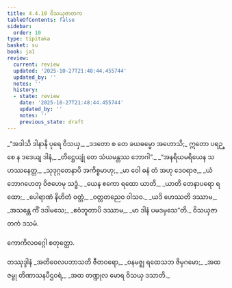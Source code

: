 ```yaml
---
title: 4.4.10 ဝိသယှဇာတက
tableOfContents: false
sidebar:
  order: 10
type: tipitaka
basket: su
book: ja1
review:
  current: review
  updated: '2025-10-27T21:48:44.455744'
  updated_by: ''
  notes: ''
  history:
  - state: review
    date: '2025-10-27T21:48:44.455744'
    updated_by: ''
    notes: ''
    previous_state: draft
---
```



<ReviewStatus review={frontmatter.review} showDetails={true} />

<HypothesisAnnotation frontmatter={frontmatter} />

<DynamicBreadcrumb />

<Division number="157" book="ja1" e="ch" v="22" p="113">

<Paragraph number="1084" type="verses" book="ja1">
_“အဒါသိ ဒါနာနိ ပုရေ ဝိသယှ,_  
_ဒဒတော စ တေ ခယဓမ္မော အဟောသိ;_  
ဣတော ပရဉ္စေ န ဒဒေယျ ဒါနံ,_  
_တိဋ္ဌေယျုံ တေ သံယမန္တဿ ဘောဂါ”._  

</Paragraph>

</Division>
<Division number="158" book="ja1" e="ch" v="22" p="113">

<Paragraph number="1085" type="verses" book="ja1">
_“အနရိယမရိယေန သဟဿနေတ္တ,_  
_သုဒုဂ္ဂတေနာပိ အကိစ္စမာဟု;_  
_မာ ဝေါ ဓနံ တံ အဟု ဒေဝရာဇ,_  
_ယံ ဘောဂဟေတု ဝိဇဟေမု သဒ္ဓံ._  

</Paragraph>

</Division>
<Division number="159" book="ja1" e="ch" v="22" p="113">

<Paragraph number="1086" type="verses" book="ja1">
_ယေန ဧကော ရထော ယာတိ,_  
_ယာတိ တေနာပရော ရထော;_  
_ပေါရာဏံ နိဟိတံ ဝတ္တံ,_  
_ဝတ္တတညေဝ ဝါသဝ._  

</Paragraph>

</Division>
<Division number="160" book="ja1" e="ch" v="22" p="113">

<Paragraph number="1087" type="verses" book="ja1">
_ယဒိ ဟေဿတိ ဒဿာမ,_  
_အသန္တေ ကိံ ဒဒါမသေ;_  
_ဧဝံဘူတာပိ ဒဿာမ,_  
_မာ ဒါနံ ပမဒမှသေ”တိ._  


</Paragraph>
</Division>

<Paragraph number="1088" type="center" book="ja1">
ဝိသယှဇာတကံ ဒသမံ.

  
ကောကိလဝဂ္ဂေါ စတုတ္ထော.



</Paragraph>

<Paragraph number="1089" type="center" book="ja1">
တဿုဒ္ဒါနံ


</Paragraph>

<Paragraph number="1090" type="verses" book="ja1">
_အတိဝေလပဘာသတိ ဇီတဝရော,_  
_ဝနမဇ္ဈ ရထေသဘ ဇိမှဂမော;_  
_အထ ဇမ္ဗု တိဏာသနပီဌဝရံ,_  
_အထ တဏ္ဍုလ မောရ ဝိသယှ ဒသာတိ._
</Paragraph>